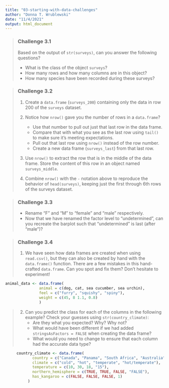 ```yaml
---
title: "03-starting-with-data-challenges"
author: "Donna T. Wrublewski"
date: "11/4/2021"
output: html_document
---
```


> ### Challenge 3.1
>
> Based on the output of `str(surveys)`, can you answer the following questions?
>
> * What is the class of the object `surveys`?
> * How many rows and how many columns are in this object?
> * How many species have been recorded during these surveys?

> ### Challenge 3.2
>
> 1. Create a `data.frame` (`surveys_200`) containing only the data in
>    row 200 of the `surveys` dataset.
>
> 2. Notice how `nrow()` gave you the number of rows in a `data.frame`?
>
>      * Use that number to pull out just that last row in the data frame.
>      * Compare that with what you see as the last row using `tail()` to make
>        sure it's meeting expectations.
>      * Pull out that last row using `nrow()` instead of the row number.
>      * Create a new data frame (`surveys_last`) from that last row.
>
> 3. Use `nrow()` to extract the row that is in the middle of the data
>    frame. Store the content of this row in an object named `surveys_middle`.
>
> 4. Combine `nrow()` with the `-` notation above to reproduce the behavior of
>    `head(surveys)`, keeping just the first through 6th rows of the surveys
>    dataset.

> ### Challenge 3.3
>
> * Rename "F" and "M" to "female" and "male" respectively.
> * Now that we have renamed the factor level to "undetermined", can you recreate 
> the barplot such that "undetermined" is last (after "male")?

> ### Challenge 3.4
>
> 1. We have seen how data frames are created when using `read.csv()`, but
>   they can also be created by hand with the `data.frame()` function.  There are
>   a few mistakes in this hand-crafted `data.frame`. Can you spot and fix them?
>   Don't hesitate to experiment!

```r
animal_data <- data.frame(
               animal = c(dog, cat, sea cucumber, sea urchin),
               feel = c("furry", "squishy", "spiny"),
               weight = c(45, 8 1.1, 0.8)
               )
```

> 2. Can you predict the class for each of the columns in the following example?
>    Check your guesses using `str(country_climate)`:
>      * Are they what you expected?  Why? Why not?
>      * What would have been different if we had 
>         added `stringsAsFactors = FALSE` when creating the data frame?
>      * What would you need to change to ensure that each column had the accurate 
>         data type?

```r
     country_climate <- data.frame(
            country = c("Canada", "Panama", "South Africa", "Australia"),
            climate = c("cold", "hot", "temperate", "hot/temperate"),
            temperature = c(10, 30, 18, "15"),
            northern_hemisphere = c(TRUE, TRUE, FALSE, "FALSE"),
            has_kangaroo = c(FALSE, FALSE, FALSE, 1)
          )
```
